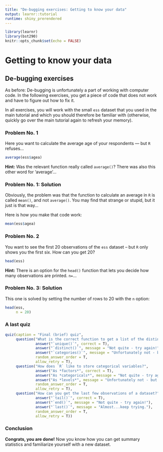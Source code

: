 ```yaml
---
title: "De-bugging exercises: Getting to know your data"
output: learnr::tutorial
runtime: shiny_prerendered
---
```


```r
library(learnr)
library(bst290)
knitr::opts_chunk$set(echo = FALSE)
```

# Getting to know your data

## De-bugging exercises {data-progressive=TRUE}

As before: De-bugging is unfortunately a part of working with computer code. In the following exercises, you get a piece of code that does not work and have to figure out how to fix it.

In all exercises, you will work with the small `ess` dataset that you used in the main tutorial and which you should therefore be familiar with (otherwise, quickly go over the main tutorial again to refresh your memory).

### Problem No. 1

Here you want to calculate the average age of your respondents --- but `R` refuses...
```r
average(ess$agea)
```

<div id="ex1-hint">
**Hint:** Was the relevant function really called `average()`? There was also this other word for 'average'...
</div>

### Problem No. 1: Solution

Obviously, the problem was that the function to calculate an average in `R` is called `mean()`, and not `average()`. You may find that strange or stupid, but it just is that way...

Here is how you make that code work:
```r
mean(ess$agea)
```

<!-- ### Problem No. 2 -->

<!-- Now you want to calculate the average level of trust in other people (`ppltrst`). You have the correct function, `mean()`, but you get `NA` as a result. Disappointing. What could be the problem here? -->
<!-- ```{r ex2, exercise = T} -->
<!-- mean(ess$ppltrst) -->
<!-- ``` -->

<!-- <div id="ex2-hint"> -->
<!-- **Hint:** Use the `oppsumtabell()` function to see if there are any missings (`NA`s) in the data (`oppsumtabell(dataset = ess, variables = "ppltrst")`; you can run this right here in the little console). Can this be the cause of your problem? How could you "remove" the problematic observations? -->
<!-- </div> -->

<!-- ### Problem No. 2: Solution -->

<!-- The problem was that there was one missing observation (`NA`s) in the `ppltrst` variable. You can see this if you run the `oppsumtabell()` function, listed as `Missings` all the way at the bottom: -->
<!-- ```{r ex2-a1, echo=T, eval=T} -->
<!-- oppsumtabell(dataset = ess,  -->
<!--              variables = "ppltrst") -->
<!-- ``` -->

<!-- If you now remove this one missing observation from the data before calculating the mean, the problem is fixed. All you need to do is to set the `na.rm` option to `TRUE`: -->
<!-- ```{r ex2-a2, echo=T, eval=T} -->
<!-- mean(ess$ppltrst, -->
<!--      na.rm = TRUE) -->
<!-- ``` -->

<!-- You also see that the result from the `mean()` function corresponds to the number you get from `oppsumtabell()` (under `Average`) -- this is because `oppsumtabell()` automatically removes any missing observations from the data. -->

### Problem No. 2

You want to see the first 20 observations of the `ess` dataset -- but `R` only shows you the first six. How can you get 20?
```r
head(ess)
```

<div id="ex3-hint">
**Hint:** There is an option for the `head()` function that lets you decide how many observations are printed. `n=`...
</div>

### Problem No. 3: Solution

This one is solved by setting the number of rows to 20 with the `n` option:
```r
head(ess,
     n = 20)

```

### A last quiz

```r
quiz(caption = "Final (brief) quiz",
     question("What is the correct function to get a list of the distinct categories of a variable?",
              answer("`unique()`", correct = T),
              answer("`distinct()`", message = "Not quite - try again!"),
              answer("`categories()`", message = "Unfortunately not - but don't give up, you know this!"),
              random_answer_order = T,
              allow_retry = T),
     question("How does `R` like to store categorical variables?",
              answer("As *factors*", correct = T),
              answer("As *categoricals*", message = "Not quite - try again!"),
              answer("As *levels*", message = "Unfortunately not - but don't give up, you know this!"),
              random_answer_order = T,
              allow_retry = T),
     question("How can you get the last few observations of a dataset?",
              answer("`tail()`", correct = T),
              answer("`end()`", message = "Not quite - try again!"),
              answer("`last()`", message = "Almost...keep trying."),
              random_answer_order = T,
              allow_retry = T))

```

### Conclusion

**Congrats, you are done!** Now you know how you can get summary statistics and familiarize yourself with a new dataset.

